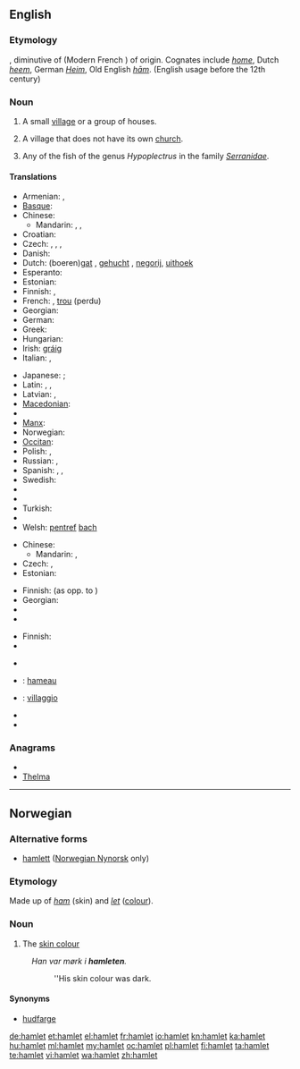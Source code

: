 {{also|Hamlet}}
==English==
{{wikipedia|Hamlet (place)}}

===Etymology===
{{etyl|frm}} {{term|hamelet|lang=frm}}, diminutive of {{etyl|fro}} {{term|ham|lang=fro}} (Modern French {{term|hameau|lang=fr}}) of {{etyl|gem}} origin. Cognates include ''[[home]]'', Dutch ''[[heem]]'', German ''[[Heim]]'', Old English ''[[ham#Old English|hām]]''. (English usage before the 12th century)

===Noun===
{{en-noun}}

# A small [[village]] or a group of houses.
# {{British}} A village that does not have its own [[church]].
# Any of the fish of the genus ''Hypoplectrus'' in the family ''[[Serranidae]]''.

====Translations====
{{trans-top|small village}}
* Armenian: {{t-|hy|շեն|tr=šen}},  {{t|hy|գյուղակ|tr=gyuġak}}
* [[Basque]]: {{t|eu|herrixka|xs=Basque}}
* Chinese:
** Mandarin: {{t-|cmn|村莊|sc=Hani}}, {{t-|cmn|村庄|tr=cūnzhuāng|sc=Hani}}, {{t|cmn|小村|tr=xiǎocūn|sc=Hani}}
* Croatian: {{t|hr|zaselak|m}}
* Czech: {{t+|cs|osada|f}},  {{t|cs|víska|f}},  {{t|cs|dědinka|f}},  {{t-|cs|kolonie|f}}
* Danish: {{t-|da|landsby}}
* Dutch: (boeren)[[gat]] {{n}}, [[gehucht]] {{n}}, [[negorij]], [[uithoek]]
* Esperanto: {{t-|eo|vilaĝeto|xs=Esperanto}}
* Estonian: {{t+|et|küla}}
* Finnish: {{t|fi|kyläpahanen}}, {{t|fi|taloryhmä}}
* French: {{t+|fr|hameau|m}}, [[trou]] (perdu) {{m}}
* Georgian: {{t-|ka|სოფელი|tr=sop'eli|sc=Geor|xs=Georgian}}
* German: {{t+|de|Weiler|m}}
* Greek: {{t|el|χωριουδάκι|n|tr=chorioudáki|sc=Grek}}
* Hungarian: {{t-|hu|falucska}}
* Irish: [[gráig]] {{f}}
* Italian: {{t+|it|casale|m}}, {{t-|it|borgata|f}}
{{trans-mid}}
* Japanese: {{qualifier|a small village}} {{t|ja|村落|tr=''sonraku''}}; {{qualifier|a group of houses}} {{t-|ja|集落|tr=shūraku}}
* Latin: {{t+|la|vicus|m|alt=vīcus}}, {{t|la|viculus|m|alt=vīculus}},
* Latvian: {{t|lv|sādža|f}}, {{t|lv|ciems|m}}
* [[Macedonian]]: {{t|mk|селце|n|tr=sélce}}
* {{trreq|Malayalam}}
* [[Manx]]: {{t|gv|balley beg|m}}
* Norwegian: {{t+|no|landsby}}
* [[Occitan]]: {{t+|oc|masatge|xs=Occitan}}
* Polish: {{t|pl|wioska|f}},  {{t|pl|sioło|n}}
* Russian: {{t+|ru|деревушка|f|tr=derevúška}},  {{t|ru|хутор|m|tr=xútor}}
* Spanish: {{t-|es|aldehuela|f}}, {{t+|es|caserío|m}},  {{t-|es|aldea|f}}
* Swedish: {{t+|sv|by|c}}
* {{trreq|Tamil}}
* {{trreq|Telugu}}
* Turkish: {{t|tr|mezra}}
* {{trreq|Vietnamese}}
* Welsh: [[pentref]] [[bach#Welsh|bach]] {{m}}
{{trans-bottom}}

{{trans-top|village without its own church}}
* Chinese:
** Mandarin: {{t|cmn|部落無教會的小村莊|sc=Hani}}, {{t|cmn|部落无教会的小村庄|tr=bùluò wú jiāohuì de xiǎo cūnzhuāng|sc=Hani}}
* Czech: {{t|cs|vesnička|f}},  {{t|cs|dědina|f}}
* Estonian: {{t+|et|küla}}
{{trans-mid}}
* Finnish: {{t+|fi|kylä}} (as opp. to {{t|fi|kirkonkylä}})
* Georgian: {{t-|ka|სოფელი|tr=sop'eli|sc=Geor|xs=Georgian}}
* {{trreq|Japanese}}
* {{trreq|Swedish}}
{{trans-bottom}}

{{trans-top|fish}}
* Finnish: {{t+|fi|kylä}}
* {{trreq|Japanese}}
{{trans-mid}}
* {{trreq|Swedish}}
{{trans-bottom}}

{{checktrans-top}}
* {{ttbc|French}}: [[hameau]] {{m}}
{{trans-mid}}
* {{ttbc|Italian}}: [[villaggio]] {{m}}
* {{trreq|Old English}}
* {{trreq|Spanish}}
{{trans-bottom}}

===Anagrams===
* {{alphagram|aehlmt}}
* [[Thelma#English|Thelma]]

----

==Norwegian==

===Alternative forms===
* [[hamlett]] ([[Nynorsk|Norwegian Nynorsk]] only)

===Etymology===
Made up of ''[[ham]]'' (skin) and ''[[let]]'' ([[colour]]).

===Noun===
{{infl|no|noun|g=m}}

# The [[skin colour]]
: ''Han var m&oslash;rk i '''hamleten'''.''
:: ''His skin colour was dark.

====Synonyms====
* [[hudfarge]]

[[de:hamlet]]
[[et:hamlet]]
[[el:hamlet]]
[[fr:hamlet]]
[[io:hamlet]]
[[kn:hamlet]]
[[ka:hamlet]]
[[hu:hamlet]]
[[ml:hamlet]]
[[my:hamlet]]
[[oc:hamlet]]
[[pl:hamlet]]
[[fi:hamlet]]
[[ta:hamlet]]
[[te:hamlet]]
[[vi:hamlet]]
[[wa:hamlet]]
[[zh:hamlet]]